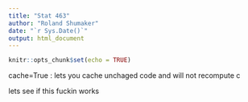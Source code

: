 ```yaml
---
title: "Stat 463"
author: "Roland Shumaker"
date: "`r Sys.Date()`"
output: html_document
---
```


```r
knitr::opts_chunk$set(echo = TRUE)
```

cache=True : lets you cache unchaged code and will not recompute
c

lets see if this fuckin works

